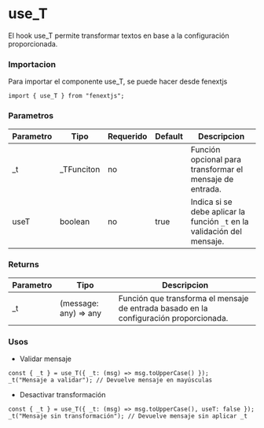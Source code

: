 # use_T

El hook use_T permite transformar textos en base a la configuración proporcionada.

### Importacion

Para importar el componente use_T, se puede hacer desde fenextjs

```tsx copy
import { use_T } from "fenextjs";
```

### Parametros

| Parametro | Tipo        | Requerido | Default | Descripcion                                                             |
| --------- | ----------- | --------- | ------- | ----------------------------------------------------------------------- |
| \_t       | \_TFunciton | no        |         | Función opcional para transformar el mensaje de entrada.                |
| useT      | boolean     | no        | true    | Indica si se debe aplicar la función `_t` en la validación del mensaje. |

### Returns

| Parametro | Tipo                   | Descripcion                                                                            |
| --------- | ---------------------- | -------------------------------------------------------------------------------------- |
| \_t       | (message: any) =\> any | Función que transforma el mensaje de entrada basado en la configuración proporcionada. |

### Usos

- Validar mensaje

```tsx copy
const { _t } = use_T({ _t: (msg) => msg.toUpperCase() });
_t("Mensaje a validar"); // Devuelve mensaje en mayúsculas
```

- Desactivar transformación

```tsx copy
const { _t } = use_T({ _t: (msg) => msg.toUpperCase(), useT: false });
_t("Mensaje sin transformación"); // Devuelve mensaje sin aplicar _t
```
